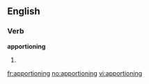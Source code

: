 ==English==

===Verb===
'''apportioning'''

# {{present participle of|[[apportion]]}}

[[fr:apportioning]]
[[no:apportioning]]
[[vi:apportioning]]
